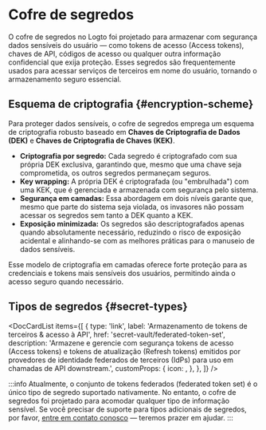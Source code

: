 
# Cofre de segredos

O cofre de segredos no Logto foi projetado para armazenar com segurança dados sensíveis do usuário — como tokens de acesso (Access tokens), chaves de API, códigos de acesso ou qualquer outra informação confidencial que exija proteção. Esses segredos são frequentemente usados para acessar serviços de terceiros em nome do usuário, tornando o armazenamento seguro essencial.

## Esquema de criptografia \{#encryption-scheme}

Para proteger dados sensíveis, o cofre de segredos emprega um esquema de criptografia robusto baseado em **Chaves de Criptografia de Dados (DEK)** e **Chaves de Criptografia de Chaves (KEK)**.

- **Criptografia por segredo:** Cada segredo é criptografado com sua própria DEK exclusiva, garantindo que, mesmo que uma chave seja comprometida, os outros segredos permaneçam seguros.
- **Key wrapping:** A própria DEK é criptografada (ou "embrulhada") com uma KEK, que é gerenciada e armazenada com segurança pelo sistema.
- **Segurança em camadas:** Essa abordagem em dois níveis garante que, mesmo que parte do sistema seja violada, os invasores não possam acessar os segredos sem tanto a DEK quanto a KEK.
- **Exposição minimizada:** Os segredos são descriptografados apenas quando absolutamente necessário, reduzindo o risco de exposição acidental e alinhando-se com as melhores práticas para o manuseio de dados sensíveis.

Esse modelo de criptografia em camadas oferece forte proteção para as credenciais e tokens mais sensíveis dos usuários, permitindo ainda o acesso seguro quando necessário.

## Tipos de segredos \{#secret-types}

<DocCardList
  items={[
    {
      type: 'link',
      label: 'Armazenamento de tokens de terceiros & acesso à API',
      href: 'secret-vault/federated-token-set',
      description:
        'Armazene e gerencie com segurança tokens de acesso (Access tokens) e tokens de atualização (Refresh tokens) emitidos por provedores de identidade federados de terceiros (IdPs) para uso em chamadas de API downstream.',
      customProps: {
        icon: <Connectors />,
      },
    },
  ]}
/>

:::info
Atualmente, o conjunto de tokens federados (federated token set) é o único tipo de segredo suportado nativamente. No entanto, o cofre de segredos foi projetado para acomodar qualquer tipo de informação sensível. Se você precisar de suporte para tipos adicionais de segredos, por favor, [entre em contato conosco](https://logto.io/contact) — teremos prazer em ajudar.
:::
